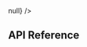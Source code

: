 
<Meta title="Experiences / Chat SLA Banner" />

<Preview>
  <Story name="ChatSLABanner">
    <StoryBookVirtaContext
      analyticsClient={new MockAnalyticsClient()}
      client={new MockPAClient()}
    >
      <ChatSLABanner onPressContactSupport={() => null} />
    </StoryBookVirtaContext>
  </Story>
</Preview>

## API Reference

<Props of={ChatSLABanner} />
